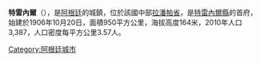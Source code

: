 '''特雷內爾'''（{{lang-es|Trenel}}），是[[阿根廷|阿根廷]]的城鎮，位於該國中部[[拉潘帕省|拉潘帕省]]，是[[特雷內爾縣|特雷內爾縣]]的首府，始建於1906年10月20日，面積950平方公里，海拔高度164米，2010年人口3,387，人口密度每平方公里3.57人。

{{Commonscat|Trenel}}

{{coord|35|42|S|64|08|W|display=title|region:AR_type:city_source:GNS-enwiki}}

{{Argentina-geo-stub}}
[[Category:阿根廷城市|Category:阿根廷城市]]
